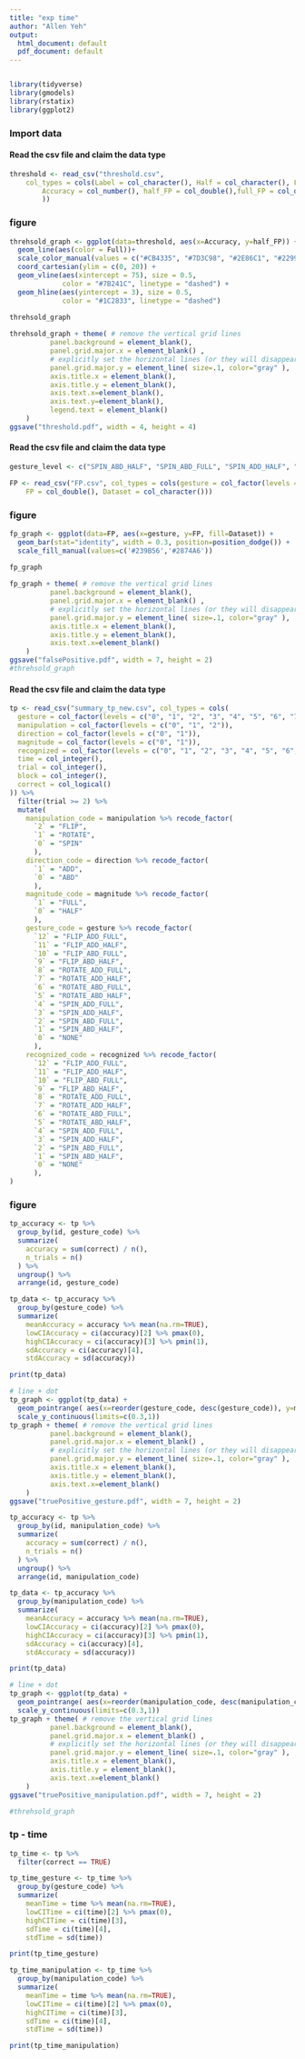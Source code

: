 ```yaml
---
title: "exp time"
author: "Allen Yeh"
output:
  html_document: default
  pdf_document: default
---
```


```
```

```r
library(tidyverse)
library(gmodels)
library(rstatix)
library(ggplot2)
```

### Import data

#### Read the csv file and claim the data type
```r
threshold <- read_csv("threshold.csv", 
    col_types = cols(Label = col_character(), Half = col_character(), Full = col_character(), 
        Accuracy = col_number(), half_FP = col_double(),full_FP = col_double(),max_FP = col_double(),mean_FP = col_double()
        ))

```

### figure
```r
threhsold_graph <- ggplot(data=threshold, aes(x=Accuracy, y=half_FP)) +
  geom_line(aes(color = Full))+
  scale_color_manual(values = c("#CB4335", "#7D3C98", "#2E86C1", "#229954", "#D68910")) + 
  coord_cartesian(ylim = c(0, 20)) + 
  geom_vline(aes(xintercept = 75), size = 0.5,
             color = "#7B241C", linetype = "dashed") +
  geom_hline(aes(yintercept = 3), size = 0.5,
             color = "#1C2833", linetype = "dashed")

threhsold_graph
  
threhsold_graph + theme( # remove the vertical grid lines
          panel.background = element_blank(),
          panel.grid.major.x = element_blank() ,
          # explicitly set the horizontal lines (or they will disappear too)
          panel.grid.major.y = element_line( size=.1, color="gray" ),
          axis.title.x = element_blank(),
          axis.title.y = element_blank(),
          axis.text.x=element_blank(),
          axis.text.y=element_blank(),
          legend.text = element_blank()
    )
ggsave("threshold.pdf", width = 4, height = 4)

```

#### Read the csv file and claim the data type
```r
gesture_level <- c("SPIN_ABD_HALF", "SPIN_ABD_FULL", "SPIN_ADD_HALF", "SPIN_ADD_FULL", "ROTATE_ABD_HALF", "ROTATE_ABD_FULL", "ROTATE_ADD_HALF", "ROTATE_ADD_FULL", "FLIP_ABD_HALF", "FLIP_ABD_FULL", "FLIP_ADD_HALF", "FLIP_ADD_FULL")

FP <- read_csv("FP.csv", col_types = cols(gesture = col_factor(levels = gesture_level), 
    FP = col_double(), Dataset = col_character()))
```

### figure
```r
fp_graph <- ggplot(data=FP, aes(x=gesture, y=FP, fill=Dataset)) +
  geom_bar(stat="identity", width = 0.3, position=position_dodge()) +
  scale_fill_manual(values=c('#239B56','#2874A6'))

fp_graph
  
fp_graph + theme( # remove the vertical grid lines
          panel.background = element_blank(),
          panel.grid.major.x = element_blank() ,
          # explicitly set the horizontal lines (or they will disappear too)
          panel.grid.major.y = element_line( size=.1, color="gray" ),
          axis.title.x = element_blank(),
          axis.title.y = element_blank(),
          axis.text.x=element_blank()
    )
ggsave("falsePositive.pdf", width = 7, height = 2)
#threhsold_graph
```


#### Read the csv file and claim the data type
```r


tp <- read_csv("summary_tp_new.csv", col_types = cols(
  gesture = col_factor(levels = c("0", "1", "2", "3", "4", "5", "6", "7", "8", "9", "10", "11", "12")),
  manipulation = col_factor(levels = c("0", "1", "2")), 
  direction = col_factor(levels = c("0", "1")),
  magnitude = col_factor(levels = c("0", "1")),
  recognized = col_factor(levels = c("0", "1", "2", "3", "4", "5", "6", "7", "8", "9", "10", "11", "12")),
  time = col_integer(),
  trial = col_integer(),
  block = col_integer(),
  correct = col_logical()
)) %>% 
  filter(trial >= 2) %>% 
  mutate(
    manipulation_code = manipulation %>% recode_factor(
      `2` = "FLIP",  
      `1` = "ROTATE",
      `0` = "SPIN"
      ),
    direction_code = direction %>% recode_factor(
      `1` = "ADD",
      `0` = "ABD"
      ),
    magnitude_code = magnitude %>% recode_factor(
      `1` = "FULL",
      `0` = "HALF"
      ),
    gesture_code = gesture %>% recode_factor(
      `12` = "FLIP_ADD_FULL",
      `11` = "FLIP_ADD_HALF",
      `10` = "FLIP_ABD_FULL",
      `9` = "FLIP_ABD_HALF",
      `8` = "ROTATE_ADD_FULL",
      `7` = "ROTATE_ADD_HALF",
      `6` = "ROTATE_ABD_FULL",
      `5` = "ROTATE_ABD_HALF",
      `4` = "SPIN_ADD_FULL",
      `3` = "SPIN_ADD_HALF",
      `2` = "SPIN_ABD_FULL",
      `1` = "SPIN_ABD_HALF",
      `0` = "NONE"
      ),
    recognized_code = recognized %>% recode_factor(
      `12` = "FLIP_ADD_FULL",
      `11` = "FLIP_ADD_HALF",
      `10` = "FLIP_ABD_FULL",
      `9` = "FLIP_ABD_HALF",
      `8` = "ROTATE_ADD_FULL",
      `7` = "ROTATE_ADD_HALF",
      `6` = "ROTATE_ABD_FULL",
      `5` = "ROTATE_ABD_HALF",
      `4` = "SPIN_ADD_FULL",
      `3` = "SPIN_ADD_HALF",
      `2` = "SPIN_ABD_FULL",
      `1` = "SPIN_ABD_HALF",
      `0` = "NONE"
      ),
)
```

### figure
```r
tp_accuracy <- tp %>%
  group_by(id, gesture_code) %>%
  summarize(
    accuracy = sum(correct) / n(),
    n_trials = n()
  ) %>%
  ungroup() %>%
  arrange(id, gesture_code)

tp_data <- tp_accuracy %>%
  group_by(gesture_code) %>%
  summarize(
    meanAccuracy = accuracy %>% mean(na.rm=TRUE),
    lowCIAccuracy = ci(accuracy)[2] %>% pmax(0),
    highCIAccuracy = ci(accuracy)[3] %>% pmin(1),
    sdAccuracy = ci(accuracy)[4],
    stdAccuracy = sd(accuracy))

print(tp_data)

# line + dot
tp_graph <- ggplot(tp_data) +
  geom_pointrange( aes(x=reorder(gesture_code, desc(gesture_code)), y=meanAccuracy, ymin=lowCIAccuracy, ymax=highCIAccuracy), colour="black", alpha=0.9, size=0.8) +
  scale_y_continuous(limits=c(0.3,1))
tp_graph + theme( # remove the vertical grid lines
          panel.background = element_blank(),
          panel.grid.major.x = element_blank() ,
          # explicitly set the horizontal lines (or they will disappear too)
          panel.grid.major.y = element_line( size=.1, color="gray" ),
          axis.title.x = element_blank(),
          axis.title.y = element_blank(),
          axis.text.x=element_blank()
    )
ggsave("truePositive_gesture.pdf", width = 7, height = 2)

tp_accuracy <- tp %>%
  group_by(id, manipulation_code) %>%
  summarize(
    accuracy = sum(correct) / n(),
    n_trials = n()
  ) %>%
  ungroup() %>%
  arrange(id, manipulation_code)

tp_data <- tp_accuracy %>%
  group_by(manipulation_code) %>%
  summarize(
    meanAccuracy = accuracy %>% mean(na.rm=TRUE),
    lowCIAccuracy = ci(accuracy)[2] %>% pmax(0),
    highCIAccuracy = ci(accuracy)[3] %>% pmin(1),
    sdAccuracy = ci(accuracy)[4],
    stdAccuracy = sd(accuracy))

print(tp_data)

# line + dot
tp_graph <- ggplot(tp_data) +
  geom_pointrange( aes(x=reorder(manipulation_code, desc(manipulation_code)), y=meanAccuracy, ymin=lowCIAccuracy, ymax=highCIAccuracy), colour="black", alpha=0.9, size=0.8) +
  scale_y_continuous(limits=c(0.3,1))
tp_graph + theme( # remove the vertical grid lines
          panel.background = element_blank(),
          panel.grid.major.x = element_blank() ,
          # explicitly set the horizontal lines (or they will disappear too)
          panel.grid.major.y = element_line( size=.1, color="gray" ),
          axis.title.x = element_blank(),
          axis.title.y = element_blank(),
          axis.text.x=element_blank()
    )
ggsave("truePositive_manipulation.pdf", width = 7, height = 2)

#threhsold_graph
```


### tp - time
```r
tp_time <- tp %>%
  filter(correct == TRUE)

tp_time_gesture <- tp_time %>%
  group_by(gesture_code) %>%
  summarize(
    meanTime = time %>% mean(na.rm=TRUE),
    lowCITime = ci(time)[2] %>% pmax(0),
    highCITime = ci(time)[3],
    sdTime = ci(time)[4],
    stdTime = sd(time))

print(tp_time_gesture)

tp_time_manipulation <- tp_time %>%
  group_by(manipulation_code) %>%
  summarize(
    meanTime = time %>% mean(na.rm=TRUE),
    lowCITime = ci(time)[2] %>% pmax(0),
    highCITime = ci(time)[3],
    sdTime = ci(time)[4],
    stdTime = sd(time))

print(tp_time_manipulation)
```